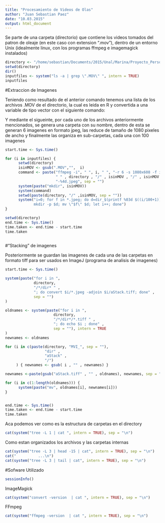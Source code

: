 ```yaml
---
title: "Procesamiento de Videos de Olas"
author: "Juan Sebastian Paez"
date: "10.03.2015"
output: html_document
---
```


Se parte de una carpeta (directorio) que contiene los videos tomados del patron de oleaje (en este caso con extension ".mov"), dentro de un entorno Unix (idealmente linux, con los programas ffmpeg e imagemagick instalados)


```r
directory <- "/home/sebastian/Documents/2015/Unal/Marina/Proyecto_Personal/"
setwd(directory)
dir()
inputfiles <- system("ls -a | grep \".MOV\" ", intern = TRUE)
inputfiles

```

#Extraccion de Imagenes

Teniendo como resultado de el anterior comando tenemos una lista de los archivos .MOV de el directorio, la cual es leida en R y convertida a una variable de tipo vector con el siguiente comando:

Y mediante el sigueinte, por cada uno de los archivos anteriormente mencionados, se genera una carpeta con su nombre, dentro de esta se generan 6 imagenes en formato jpeg, las reduce de tamaño de 1080 pixeles de ancho y finalmente las organiza en sub-carpetas, cada una con 100 imagenes

```r

start.time <- Sys.time()

for (i in inputfiles) {
      setwd(directory)
      isinMOV <- gsub(".MOV","",  i)
      command <- paste("ffmpeg -i", " ", i, " ", "-r 6 -s 1080x608 -f image2",
                       " " , directory , "/" , isinMOV , "/" , isinMOV , 
                       "-%4d.jpeg", sep = "") 
      system(paste("mkdir", isinMOV))
      system(command)
      setwd(paste(directory, "/" ,isinMOV, sep = ""))
      system("i=0; for f in *.jpeg; do d=dir_$(printf %03d $((i/100+1))); 
             mkdir -p $d; mv \"$f\" $d; let i++; done")
}

setwd(directory)
end.time <- Sys.time()
time.taken <- end.time - start.time
time.taken
      
```

#"Stacking" de imagenes

Posteriormente se guardan las imagenes de cada una de las carpetas en formato tiff para ser usados en ImageJ (programa de analisis de imagenes)

```r
start.time <- Sys.time()

system(paste("for i in ", 
             directory, 
             "/*/dir* " ,
             "; do convert $i/*.jpeg -adjoin $i/aStack.tiff; done" , 
             sep = "")
)

oldnames <- system(paste("for i in ", 
                      directory, 
                      "/*/dir*/*.tiff " ,
                      "; do echo $i ; done" , 
                      sep = ""), intern = TRUE
)
newnames <- oldnames

for (i in c(paste(directory, "MVI_", sep = ""),
                  "dir" ,  
                  "aStack" ,
                  "/")
     ) { newnames <- gsub( i , "" , newnames) }

newnames <-paste(gsub("aStack.tiff" , "" , oldnames), newnames, sep = "")

for (i in c(1:length(oldnames))) {
      system(paste("mv", oldnames[i], newnames[i])) 
}


end.time <- Sys.time()
time.taken <- end.time - start.time
time.taken

```


Aca podemos ver como es la estructura de carpetas en el directory


```r

cat(system("tree -L 1 | cat ", intern = TRUE), sep = "\n")

```

Como estan organizados los archivos y las carpetas internas

```r

cat(system("tree -L 3 | head -15 | cat", intern = TRUE), sep = "\n")
cat("          ...\n")
cat(system("tree -L 3 | tail | cat", intern = TRUE), sep = "\n")


```

#Sofware Utilizado


```r
sessionInfo()
```


ImageMagick
```r
cat(system("convert -version  | cat ", intern = TRUE), sep = "\n")

```

FFmpeg
```r
cat(system("ffmpeg -version  | cat ", intern = TRUE), sep = "\n")

```

